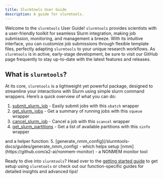 ```yaml
---
title: Slurmtools User Guide
description: A guide for slurmtools.
---
```



Welcome to the `slurmtools` User Guide! `slurmtools` provides scientists with a user-friendly toolkit for seamless Slurm integration, making job submission, monitoring, and management a breeze. With its intuitive interface, you can customize job submissions through flexible template files, perfectly adapting `slurmtools` to your unique research workflows. As `slurmtools` is in active, early-stage development, be sure to visit our GitHub page frequently to stay up-to-date with the latest features and releases.

## What is `slurmtools`?

At its core, `slurmtools` is a lightweight yet powerful package, designed to streamline your interactions with Slurm using simple slurm command wrappers. Here’s a quick overview of what you can do:
<Steps>
1. [submit_slurm_job](/slurmtools-docs/guides/submit_slurm_job ) - Easily submit jobs with this `sbatch` wrapper
2. [get_slurm_jobs](/slurmtools-docs/guides/get_slurm_partitions) - Get a summary of running jobs with this `squeue` wrapper
3. [cancel_slurm_job](/slurmtools-docs/guides/cancel_slurm_job) - Cancel a job with this `scancel` wrapper
4. [get_slurm_partitions](/slurmtools-docs/guides/get_slurm_partitions) - Get a list of available partitions with this `sinfo` wrapper
</Steps>
and a helper function:
<Steps>
5. [generate_nmm_config](/slurmtools-docs/guides/generate_nmm_config) - which helps setup [nmm](https://github.com/a2-ai/nonmem-monitor) - a NONMEM monitor tool
</Steps>

Ready to dive into `slurmtools`? Head over to the [getting started guide](/slurmtools-docs/guides/getting_started) to get setup using `slurmtools` or check out our function-specific guides for detailed insights and advanced tips!